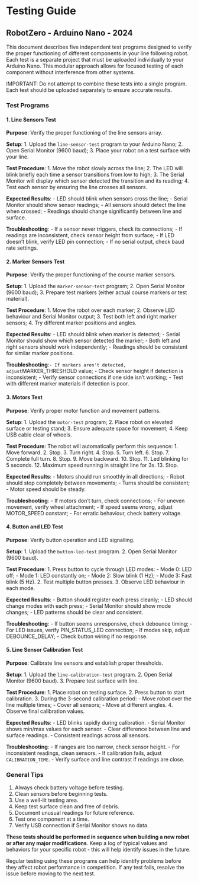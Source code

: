 # Testing Guide

## RobotZero - Arduino Nano - 2024

This document describes five independent test programs designed to verify the proper functioning of different components in your line following robot. Each test is a separate project that must be uploaded individually to your Arduino Nano. This modular approach allows for focused testing of each component without interference from other systems.

IMPORTANT: Do not attempt to combine these tests into a single program. Each test should be uploaded separately to ensure accurate results.

### Test Programs

#### 1. Line Sensors Test

**Purpose**: Verify the proper functioning of the line sensors array.

**Setup**:
1. Upload the `line-sensor-test` program to your Arduino Nano;
2. Open Serial Monitor (9600 baud);
3. Place your robot on a test surface with your line.

**Test Procedure**:
1. Move the robot slowly across the line;
2. The LED will blink briefly each time a sensor transitions from low to high;
3. The Serial Monitor will display which sensor detected the transition and its reading;
4. Test each sensor by ensuring the line crosses all sensors.

**Expected Results**:
- LED should blink when sensors cross the line;
- Serial Monitor should show sensor readings;
- All sensors should detect the line when crossed;
- Readings should change significantly between line and surface.

**Troubleshooting**:
- If a sensor never triggers, check its connections;
- If readings are inconsistent, check sensor height from surface;
- If LED doesn't blink, verify LED pin connection;
- If no serial output, check baud rate settings.

#### 2. Marker Sensors Test

**Purpose**: Verify the proper functioning of the course marker sensors.

**Setup**:
1. Upload the `marker-sensor-test` program;
2. Open Serial Monitor (9600 baud);
3. Prepare test markers (either actual course markers or test material).

**Test Procedure**:
1. Move the robot over each marker;
2. Observe LED behaviour and Serial Monitor output;
3. Test both left and right marker sensors;
4. Try different marker positions and angles.

**Expected Results**:
- LED should blink when marker is detected;
- Serial Monitor should show which sensor detected the marker;
- Both left and right sensors should work independently;
- Readings should be consistent for similar marker positions.

**Troubleshooting**:`
- If markers aren't detected, adjust `MARKER_THRESHOLD value;
- Check sensor height if detection is inconsistent;
- Verify sensor connections if one side isn't working;
- Test with different marker materials if detection is poor.

#### 3. Motors Test

**Purpose**: Verify proper motor function and movement patterns.

**Setup**:
1. Upload the `motor-test` program;
2. Place robot on elevated surface or testing stand;
3. Ensure adequate space for movement;
4. Keep USB cable clear of wheels.

**Test Procedure**:
The robot will automatically perform this sequence:
1. Move forward.
2. Stop.
3. Turn right.
4. Stop.
5. Turn left.
6. Stop.
7. Complete full turn.
8. Stop.
9. Move backward.
10. Stop.
11. Led blinking for 5 seconds.
12. Maximum speed running in straight line for 3s.
13. Stop.

**Expected Results**:
- Motors should run smoothly in all directions;
- Robot should stop completely between movements;
- Turns should be consistent;
- Motor speed should be steady.

**Troubleshooting**:
- If motors don't turn, check connections;
- For uneven movement, verify wheel attachment;
- If speed seems wrong, adjust MOTOR_SPEED constant;
- For erratic behaviour, check battery voltage.

#### 4. Button and LED Test

**Purpose**: Verify button operation and LED signalling.

**Setup**:
1. Upload the `button-led-test` program.
2. Open Serial Monitor (9600 baud).

**Test Procedure**:
1. Press button to cycle through LED modes:
   - Mode 0: LED off;
   - Mode 1: LED constantly on;
   - Mode 2: Slow blink (1 Hz);
   - Mode 3: Fast blink (5 Hz).
2. Test multiple button presses.
3. Observe LED behaviour in each mode.

**Expected Results**:
- Button should register each press cleanly;
- LED should change modes with each press;
- Serial Monitor should show mode changes;
- LED patterns should be clear and consistent.

**Troubleshooting**:
- If button seems unresponsive, check debounce timing;
- For LED issues, verify PIN_STATUS_LED connection;
- If modes skip, adjust DEBOUNCE_DELAY;
- Check button wiring if no response.

#### 5. Line Sensor Calibration Test

**Purpose**: Calibrate line sensors and establish proper thresholds.

**Setup**:
1. Upload the `line-calibration-test` program.
2. Open Serial Monitor (9600 baud).
3. Prepare test surface with line.

**Test Procedure**:
1. Place robot on testing surface.
2. Press button to start calibration.
3. During the 3-second calibration period:
   - Move robot over the line multiple times;
   - Cover all sensors;
   - Move at different angles.
4. Observe final calibration values.

**Expected Results**:
- LED blinks rapidly during calibration.
- Serial Monitor shows min/max values for each sensor.
- Clear difference between line and surface readings.
- Consistent readings across all sensors.

**Troubleshooting**:
- If ranges are too narrow, check sensor height.
- For inconsistent readings, clean sensors.
- If calibration fails, adjust `CALIBRATION_TIME`.
- Verify surface and line contrast if readings are close.

### General Tips

1. Always check battery voltage before testing.
2. Clean sensors before beginning tests.
3. Use a well-lit testing area.
4. Keep test surface clean and free of debris.
5. Document unusual readings for future reference.
6. Test one component at a time.
7. Verify USB connection if Serial Monitor shows no data.


**These tests should be performed in sequence when building a new robot or after any major modifications**. Keep a log of typical values and behaviors for your specific robot - this will help identify issues in the future.

Regular testing using these programs can help identify problems before they affect robot performance in competition. If any test fails, resolve the issue before moving to the next test.